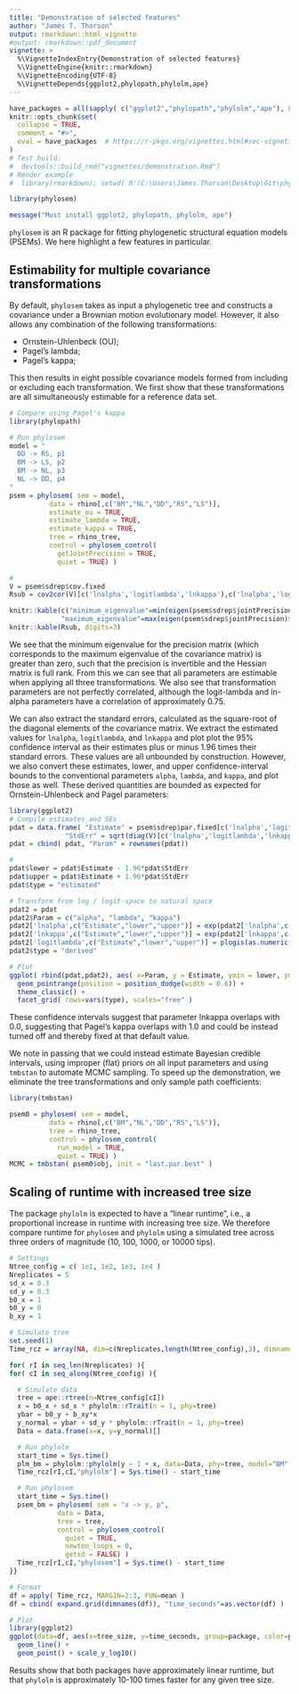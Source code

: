 ```yaml
---
title: "Demonstration of selected features"
author: "James T. Thorson"
output: rmarkdown::html_vignette
#output: rmarkdown::pdf_document
vignette: >
  %\VignetteIndexEntry{Demonstration of selected features}
  %\VignetteEngine{knitr::rmarkdown}
  %\VignetteEncoding{UTF-8}
  %\VignetteDepends{ggplot2,phylopath,phylolm,ape}
---
```


```r
have_packages = all(sapply( c("ggplot2","phylopath","phylolm","ape"), FUN=requireNamespace))
knitr::opts_chunk$set(
  collapse = TRUE,
  comment = "#>",
  eval = have_packages  # https://r-pkgs.org/vignettes.html#sec-vignettes-eval-option
)
# Test build:
#  devtools::build_rmd("vignettes/demonstration.Rmd")
# Render example
#  library(rmarkdown); setwd( R'(C:\Users\James.Thorson\Desktop\Git\phylosem\vignettes)' ); render( "demonstration.Rmd", pdf_document())
```

```r
library(phylosem)
```

```r
message("Must install ggplot2, phylopath, phylolm, ape")
```

`phylosem` is an R package for fitting phylogenetic structural equation models (PSEMs).   We here highlight a few features in particular.

## Estimability for multiple covariance transformations

By default, `phylosem` takes as input a phylogenetic tree and constructs a covariance under a Brownian motion evolutionary model.  However, it also allows any combination of the following transformations:

* Ornstein-Uhlenbeck (OU);
* Pagel's lambda;
* Pagel's kappa;

This then results in eight possible covariance models formed from including or excluding each transformation. We first show that these transformations are all simultaneously estimable for a reference data set.

```r

# Compare using Pagel's kappa
library(phylopath)

# Run phylosem
model = "
  DD -> RS, p1
  BM -> LS, p2
  BM -> NL, p3
  NL -> DD, p4
"
psem = phylosem( sem = model,
          data = rhino[,c("BM","NL","DD","RS","LS")],
          estimate_ou = TRUE,
          estimate_lambda = TRUE,
          estimate_kappa = TRUE,
          tree = rhino_tree,
          control = phylosem_control(
            getJointPrecision = TRUE,
            quiet = TRUE) )

#
V = psem$sdrep$cov.fixed
Rsub = cov2cor(V)[c('lnalpha','logitlambda','lnkappa'),c('lnalpha','logitlambda','lnkappa')]

knitr::kable(c("minimum_eigenvalue"=min(eigen(psem$sdrep$jointPrecision)$values),
             "maximum_eigenvalue"=max(eigen(psem$sdrep$jointPrecision)$values)), digits=3)
knitr::kable(Rsub, digits=3)
```

We see that the minimum eigenvalue for the precision matrix (which corresponds to the maximum eigenvalue of the covariance matrix) is greater than zero, such that the precision is invertible and the Hessian matrix is full rank.  From this we can see that all parameters are estimable when applying all three transformations.  We also see that transformation parameters are not perfectly correlated, although the logit-lambda and ln-alpha parameters have a correlation of approximately 0.75.

We can also extract the standard errors, calculated as the square-root of the diagonal elements of the covariance matrix.  We extract the estimated values for `lnalpha`, `logitlambda`, and `lnkappa` and plot plot the 95% confidence interval as their estimates plus or minus 1.96 times their standard errors.  These values are all unbounded by construction.  However, we also convert these estimates, lower, and upper confidence-interval bounds to the conventional parameters `alpha`, `lambda`, and `kappa`, and plot those as well.  These derived quantities are bounded as expected for Ornstein-Uhlenbeck and Pagel parameters:

```r
library(ggplot2)
# Compile estimates and SEs
pdat = data.frame( "Estimate" = psem$sdrep$par.fixed[c('lnalpha','logitlambda','lnkappa')],
              "StdErr" = sqrt(diag(V)[c('lnalpha','logitlambda','lnkappa')]) )
pdat = cbind( pdat, "Param" = rownames(pdat))

#
pdat$lower = pdat$Estimate - 1.96*pdat$StdErr
pdat$upper = pdat$Estimate + 1.96*pdat$StdErr
pdat$type = "estimated"

# Transform from log / logit-space to natural space
pdat2 = pdat
pdat2$Param = c("alpha", "lambda", "kappa")
pdat2['lnalpha',c("Estimate","lower","upper")] = exp(pdat2['lnalpha',c("Estimate","lower","upper")])
pdat2['lnkappa',c("Estimate","lower","upper")] = exp(pdat2['lnkappa',c("Estimate","lower","upper")])
pdat2['logitlambda',c("Estimate","lower","upper")] = plogis(as.numeric(pdat2['logitlambda',c("Estimate","lower","upper")]))
pdat2$type = "derived"

# Plot
ggplot( rbind(pdat,pdat2), aes( x=Param, y = Estimate, ymin = lower, ymax = upper)) +
  geom_pointrange(position = position_dodge(width = 0.6)) +
  theme_classic() +
  facet_grid( rows=vars(type), scales="free" )
```

These confidence intervals suggest that parameter lnkappa overlaps with 0.0, suggesting that Pagel's kappa overlaps with 1.0 and could be instead turned off and thereby fixed at that default value.

We note in passing that we could instead estimate Bayesian credible intervals, using improper (flat) priors on all input parameters and using `tmbstan` to automate MCMC sampling.  To speed up the demonstration, we eliminate the tree transformations and only sample path coefficients:

```r
library(tmbstan)

psem0 = phylosem( sem = model,
          data = rhino[,c("BM","NL","DD","RS","LS")],
          tree = rhino_tree,
          control = phylosem_control(
            run_model = TRUE,
            quiet = TRUE) )
MCMC = tmbstan( psem0$obj, init = "last.par.best" )
```

## Scaling of runtime with increased tree size

The package `phylolm` is expected to have a "linear runtime", i.e., a proportional increase in runtime with increasing tree size.  We therefore compare runtime for `phylosem` and `phylolm` using a simulated tree across three orders of magnitude (10, 100, 1000, or 10000 tips).

```r
# Settings
Ntree_config = c( 1e1, 1e2, 1e3, 1e4 )
Nreplicates = 5
sd_x = 0.3
sd_y = 0.3
b0_x = 1
b0_y = 0
b_xy = 1

# Simulate tree
set.seed(1)
Time_rcz = array(NA, dim=c(Nreplicates,length(Ntree_config),2), dimnames=list(NULL,"tree_size"=Ntree_config,"package"=c("phylolm","phylosem")) )

for( rI in seq_len(Nreplicates) ){
for( cI in seq_along(Ntree_config) ){

  # Simulate data
  tree = ape::rtree(n=Ntree_config[cI])
  x = b0_x + sd_x * phylolm::rTrait(n = 1, phy=tree)
  ybar = b0_y + b_xy*x
  y_normal = ybar + sd_y * phylolm::rTrait(n = 1, phy=tree)
  Data = data.frame(x=x, y=y_normal)[]

  # Run phylolm
  start_time = Sys.time()
  plm_bm = phylolm::phylolm(y ~ 1 + x, data=Data, phy=tree, model="BM" )
  Time_rcz[rI,cI,"phylolm"] = Sys.time() - start_time

  # Run phylosem
  start_time = Sys.time()
  psem_bm = phylosem( sem = "x -> y, p",
            data = Data,
            tree = tree,
            control = phylosem_control(
              quiet = TRUE,
              newton_loops = 0,
              getsd = FALSE) )
  Time_rcz[rI,cI,"phylosem"] = Sys.time() - start_time
}}

# Format
df = apply( Time_rcz, MARGIN=2:3, FUN=mean )
df = cbind( expand.grid(dimnames(df)), "time_seconds"=as.vector(df) )

# Plot
library(ggplot2)
ggplot(data=df, aes(x=tree_size, y=time_seconds, group=package, color=package)) +
  geom_line() +
  geom_point() + scale_y_log10()
```

Results show that both packages have approximately linear runtime, but that `phylolm` is approximately 10-100 times faster for any given tree size.
